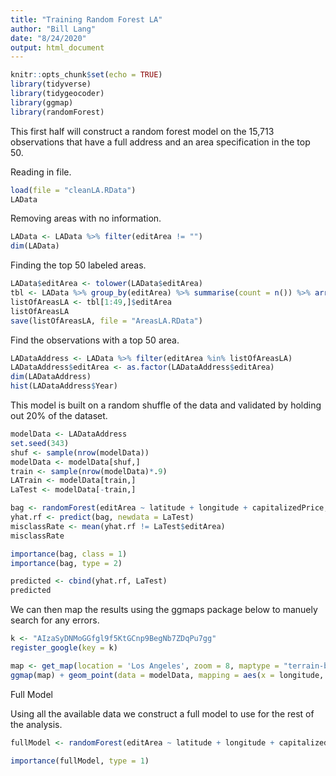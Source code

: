 ```yaml
---
title: "Training Random Forest LA"
author: "Bill Lang"
date: "8/24/2020"
output: html_document
---
```



```r
knitr::opts_chunk$set(echo = TRUE)
library(tidyverse)
library(tidygeocoder)
library(ggmap)
library(randomForest)
```


This first half will construct a random forest model on the 15,713 observations that have a full address and an area specification in the top 50.

Reading in file.

```r
load(file = "cleanLA.RData")
LAData 
```

Removing areas with no information.

```r
LAData <- LAData %>% filter(editArea != "")
dim(LAData)
```

Finding the top 50 labeled areas.

```r
LAData$editArea <- tolower(LAData$editArea)
tbl <- LAData %>% group_by(editArea) %>% summarise(count = n()) %>% arrange(desc(count))
listOfAreasLA <- tbl[1:49,]$editArea
listOfAreasLA
save(listOfAreasLA, file = "AreasLA.RData")
```

Find the observations with a top 50 area. 

```r
LADataAddress <- LAData %>% filter(editArea %in% listOfAreasLA) 
LADataAddress$editArea <- as.factor(LADataAddress$editArea)
dim(LADataAddress)
hist(LADataAddress$Year)
```

This model is built on a random shuffle of the data and validated by holding out 20% of the dataset. 
 
```r
modelData <- LADataAddress 
set.seed(343)
shuf <- sample(nrow(modelData))
modelData <- modelData[shuf,]
train <- sample(nrow(modelData)*.9)
LATrain <- modelData[train,]
LaTest <- modelData[-train,]
```


```r
bag <- randomForest(editArea ~ latitude + longitude + capitalizedPrice, data = LATrain, ntree = 1000, importance = TRUE)
yhat.rf <- predict(bag, newdata = LaTest)
misclassRate <- mean(yhat.rf != LaTest$editArea)
misclassRate

importance(bag, class = 1)
importance(bag, type = 2)
```

```r
predicted <- cbind(yhat.rf, LaTest)
predicted
```

We can then map the results using the ggmaps package below to manuely search for any errors.

```r
k <- "AIzaSyDNMoGGfgl9f5KtGCnp9BegNb7ZDqPu7gg"
register_google(key = k)
```

```r
map <- get_map(location = 'Los Angeles', zoom = 8, maptype = "terrain-background", source = 'google', color = 'color')
ggmap(map) + geom_point(data = modelData, mapping = aes(x = longitude, y = latitude, color = factor(editArea)), size = 1)+ theme(legend.position = "none")
```


Full Model

Using all the available data we construct a full model to use for the rest of the analysis. 

```r
fullModel <- randomForest(editArea ~ latitude + longitude + capitalizedPrice, data = modelData, ntree = 1000, mtry = 2, importance = TRUE)
```

```r
importance(fullModel, type = 1)
```





























